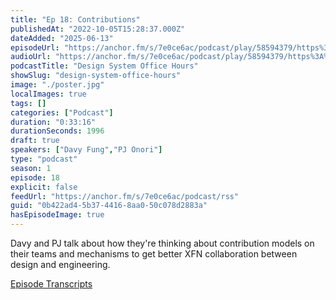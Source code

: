 ```yaml
---
title: "Ep 18: Contributions"
publishedAt: "2022-10-05T15:28:37.000Z"
dateAdded: "2025-06-13"
episodeUrl: "https://anchor.fm/s/7e0ce6ac/podcast/play/58594379/https%3A%2F%2Fd3ctxlq1ktw2nl.cloudfront.net%2Fstaging%2F2022-9-5%2F921e2843-d14b-caff-a9ee-85961ae857d9.mp3"
audioUrl: "https://anchor.fm/s/7e0ce6ac/podcast/play/58594379/https%3A%2F%2Fd3ctxlq1ktw2nl.cloudfront.net%2Fstaging%2F2022-9-5%2F921e2843-d14b-caff-a9ee-85961ae857d9.mp3"
podcastTitle: "Design System Office Hours"
showSlug: "design-system-office-hours"
image: "./poster.jpg"
localImages: true
tags: []
categories: ["Podcast"]
duration: "0:33:16"
durationSeconds: 1996
draft: true
speakers: ["Davy Fung","PJ Onori"]
type: "podcast"
season: 1
episode: 18
explicit: false
feedUrl: "https://anchor.fm/s/7e0ce6ac/podcast/rss"
guid: "0b422ad4-5b37-4416-8aa0-50c078d2883a"
hasEpisodeImage: true
---
```

Davy and PJ talk about how they're thinking about contribution models on their teams and mechanisms to get better XFN collaboration between design and engineering.

[Episode Transcripts](https://docs.google.com/document/d/1eBPOj7pQJBKCsc4uWlMM1XwwfTOLiK7Av_qEbwu2F_M/edit?usp=sharing)
